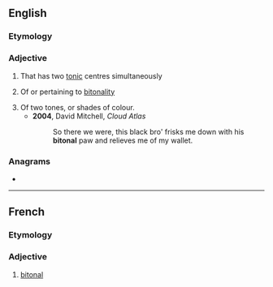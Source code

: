 ==English==

===Etymology===
{{prefix|en|bi|tonal}}

===Adjective===
{{en-adj|-}}

# {{lb|en|music|of a musical instrument}} That has two [[tonic]] centres simultaneously
# {{lb|en|music}} Of or pertaining to [[bitonality]]
# Of two tones, or shades of colour.
#* '''2004''', David Mitchell, ''Cloud Atlas''
#*: So there we were, this black bro' frisks me down with his '''bitonal''' paw and relieves me of my wallet.

===Anagrams===
* {{anagrams|en|a=abilnot|Blatino|blatino}}

----

==French==

===Etymology===
{{prefix|fr|bi|tonal}}

===Adjective===
{{fr-adj}}

# {{lb|fr|music}} [[#English|bitonal]]